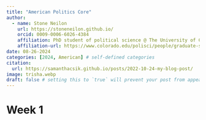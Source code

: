 ```yaml
---
title: "American Politics Core"
author:
  - name: Stone Neilon
    url: https://stoneneilon.github.io/
    orcid: 0009-0006-6026-4384
    affiliation: PhD student of political science @ The University of Colorado Boulder
    affiliation-url: https://www.colorado.edu/polisci/people/graduate-students/stone-neilon
date: 08-26-2024
categories: [2024, American] # self-defined categories
citation: 
  url: https://samanthacsik.github.io/posts/2022-10-24-my-blog-post/ 
image: trisha.webp
draft: false # setting this to `true` will prevent your post from appearing on your listing page until you're ready!
---
```


# Week 1

